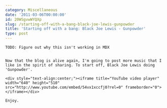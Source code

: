 ```yaml
---
category: Miscellaneous
date: '2011-03-06T00:00:00'
id: 20WSgvwWYQXp
slug: /starting-off-with-a-bang-black-joe-lewis-gunpowder
title: 'Starting off with a bang: Black Joe Lewis - Gunpowder'
type: post
---
```


```
TODO: Figure out why this isn't working in MDX


Now that the blog is alive again, I'm going to post more music that I like in the spirit of sharing. To start off, Black Joe Lewis doing 'Gunpowder'.

<div style="text-align:center;"><iframe title="YouTube video player" width="640" height="510" src="http://www.youtube.com/embed/54vx1xccfj0?rel=0" frameborder="0"> </iframe></div>

Enjoy.
```